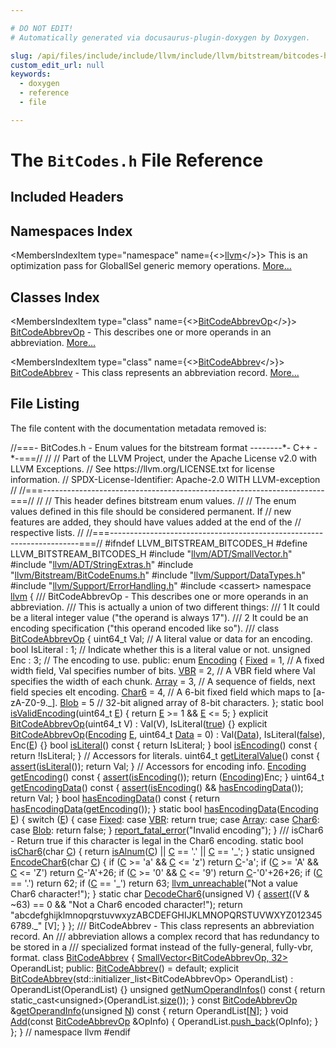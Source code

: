 ```yaml
---

# DO NOT EDIT!
# Automatically generated via docusaurus-plugin-doxygen by Doxygen.

slug: /api/files/include/include/llvm/include/llvm/bitstream/bitcodes-h
custom_edit_url: null
keywords:
  - doxygen
  - reference
  - file

---
```





# The `BitCodes.h` File Reference

<DoxygenPage pluginConfig={pluginConfig}>



## Included Headers

<IncludesList>
<IncludesListItem
  filePath="llvm/ADT/SmallVector.h"
  permalink="/docs/api/files/include/include/llvm/include/llvm/adt/smallvector-h"
  isLocal="true" />
<IncludesListItem
  filePath="llvm/ADT/StringExtras.h"
  permalink="/docs/api/files/include/include/llvm/include/llvm/adt/stringextras-h"
  isLocal="true" />
<IncludesListItem
  filePath="llvm/Bitstream/BitCodeEnums.h"
  permalink="/docs/api/files/include/include/llvm/include/llvm/bitstream/bitcodeenums-h"
  isLocal="true" />
<IncludesListItem
  filePath="llvm/Support/DataTypes.h"
  permalink="/docs/api/files/include/include/llvm/include/llvm/support/datatypes-h"
  isLocal="true" />
<IncludesListItem
  filePath="llvm/Support/ErrorHandling.h"
  permalink="/docs/api/files/include/include/llvm/include/llvm/support/errorhandling-h"
  isLocal="true" />
<IncludesListItem
  filePath="cassert"
  permalink=""
  isLocal="false" />
</IncludesList>

## Namespaces Index

<MembersIndex>

<MembersIndexItem
  type="namespace"
  name={<><a href="/docs/api/namespaces/llvm">llvm</a></>}>
This is an optimization pass for GlobalISel generic memory operations. <a href="/docs/api/namespaces/llvm/#details">More...</a>
</MembersIndexItem>

</MembersIndex>

## Classes Index

<MembersIndex>

<MembersIndexItem
  type="class"
  name={<><a href="/docs/api/classes/llvm/bitcodeabbrevop">BitCodeAbbrevOp</a></>}>
<a href="/docs/api/classes/llvm/bitcodeabbrevop">BitCodeAbbrevOp</a> - This describes one or more operands in an abbreviation. <a href="/docs/api/classes/llvm/bitcodeabbrevop/#details">More...</a>
</MembersIndexItem>

<MembersIndexItem
  type="class"
  name={<><a href="/docs/api/classes/llvm/bitcodeabbrev">BitCodeAbbrev</a></>}>
<a href="/docs/api/classes/llvm/bitcodeabbrev">BitCodeAbbrev</a> - This class represents an abbreviation record. <a href="/docs/api/classes/llvm/bitcodeabbrev/#details">More...</a>
</MembersIndexItem>

</MembersIndex>


## File Listing

The file content with the documentation metadata removed is:

<ProgramListing>

<Link id="l00001" /><CodeLine lineNumber="1"><span class="doxyHighlightComment">//===- BitCodes.h - Enum values for the bitstream format --------&#42;- C++ -&#42;-===//</span></CodeLine>
<Link id="l00002" /><CodeLine lineNumber="2"><span class="doxyHighlightComment">//</span></CodeLine>
<Link id="l00003" /><CodeLine lineNumber="3"><span class="doxyHighlightComment">// Part of the LLVM Project, under the Apache License v2.0 with LLVM Exceptions.</span></CodeLine>
<Link id="l00004" /><CodeLine lineNumber="4"><span class="doxyHighlightComment">// See https://llvm.org/LICENSE.txt for license information.</span></CodeLine>
<Link id="l00005" /><CodeLine lineNumber="5"><span class="doxyHighlightComment">// SPDX-License-Identifier: Apache-2.0 WITH LLVM-exception</span></CodeLine>
<Link id="l00006" /><CodeLine lineNumber="6"><span class="doxyHighlightComment">//</span></CodeLine>
<Link id="l00007" /><CodeLine lineNumber="7"><span class="doxyHighlightComment">//===----------------------------------------------------------------------===//</span></CodeLine>
<Link id="l00008" /><CodeLine lineNumber="8"><span class="doxyHighlightComment">//</span></CodeLine>
<Link id="l00009" /><CodeLine lineNumber="9"><span class="doxyHighlightComment">// This header defines bitstream enum values.</span></CodeLine>
<Link id="l00010" /><CodeLine lineNumber="10"><span class="doxyHighlightComment">//</span></CodeLine>
<Link id="l00011" /><CodeLine lineNumber="11"><span class="doxyHighlightComment">// The enum values defined in this file should be considered permanent.  If</span></CodeLine>
<Link id="l00012" /><CodeLine lineNumber="12"><span class="doxyHighlightComment">// new features are added, they should have values added at the end of the</span></CodeLine>
<Link id="l00013" /><CodeLine lineNumber="13"><span class="doxyHighlightComment">// respective lists.</span></CodeLine>
<Link id="l00014" /><CodeLine lineNumber="14"><span class="doxyHighlightComment">//</span></CodeLine>
<Link id="l00015" /><CodeLine lineNumber="15"><span class="doxyHighlightComment">//===----------------------------------------------------------------------===//</span></CodeLine>
<Link id="l00016" /><CodeLine lineNumber="16"></CodeLine>
<Link id="l00017" /><CodeLine lineNumber="17"><span class="doxyHighlightPreprocessor">#ifndef LLVM&#95;BITSTREAM&#95;BITCODES&#95;H</span></CodeLine>
<Link id="l00018" /><CodeLine lineNumber="18"><span class="doxyHighlightPreprocessor">#define LLVM&#95;BITSTREAM&#95;BITCODES&#95;H</span></CodeLine>
<Link id="l00019" /><CodeLine lineNumber="19"></CodeLine>
<Link id="l00020" /><CodeLine lineNumber="20"><span class="doxyHighlightPreprocessor">#include &quot;<a href="/docs/api/files/include/include/llvm/include/llvm/adt/smallvector-h">llvm/ADT/SmallVector.h</a>&quot;</span></CodeLine>
<Link id="l00021" /><CodeLine lineNumber="21"><span class="doxyHighlightPreprocessor">#include &quot;<a href="/docs/api/files/include/include/llvm/include/llvm/adt/stringextras-h">llvm/ADT/StringExtras.h</a>&quot;</span></CodeLine>
<Link id="l00022" /><CodeLine lineNumber="22"><span class="doxyHighlightPreprocessor">#include &quot;<a href="/docs/api/files/include/include/llvm/include/llvm/bitstream/bitcodeenums-h">llvm/Bitstream/BitCodeEnums.h</a>&quot;</span></CodeLine>
<Link id="l00023" /><CodeLine lineNumber="23"><span class="doxyHighlightPreprocessor">#include &quot;<a href="/docs/api/files/include/include/llvm/include/llvm/support/datatypes-h">llvm/Support/DataTypes.h</a>&quot;</span></CodeLine>
<Link id="l00024" /><CodeLine lineNumber="24"><span class="doxyHighlightPreprocessor">#include &quot;<a href="/docs/api/files/include/include/llvm/include/llvm/support/errorhandling-h">llvm/Support/ErrorHandling.h</a>&quot;</span></CodeLine>
<Link id="l00025" /><CodeLine lineNumber="25"><span class="doxyHighlightPreprocessor">#include &lt;cassert&gt;</span></CodeLine>
<Link id="l00026" /><CodeLine lineNumber="26"></CodeLine>
<Link id="l00027" /><CodeLine lineNumber="27"><span class="doxyHighlightKeyword">namespace </span><span class="doxyHighlight"><a href="/docs/api/namespaces/llvm">llvm</a> &#123;</span></CodeLine>
<Link id="l00028" /><CodeLine lineNumber="28"><span class="doxyHighlightComment">/// BitCodeAbbrevOp - This describes one or more operands in an abbreviation.</span></CodeLine>
<Link id="l00029" /><CodeLine lineNumber="29"><span class="doxyHighlightComment">/// This is actually a union of two different things:</span></CodeLine>
<Link id="l00030" /><CodeLine lineNumber="30"><span class="doxyHighlightComment">///   1 It could be a literal integer value (&quot;the operand is always 17&quot;).</span></CodeLine>
<Link id="l00031" /><CodeLine lineNumber="31"><span class="doxyHighlightComment">///   2 It could be an encoding specification (&quot;this operand encoded like so&quot;).</span></CodeLine>
<Link id="l00032" /><CodeLine lineNumber="32"><span class="doxyHighlightComment">///</span></CodeLine>
<Link id="l00033" /><CodeLine lineNumber="33" lineLink="/docs/api/classes/llvm/bitcodeabbrevop"><span class="doxyHighlightKeyword">class </span><span class="doxyHighlight"><a href="/docs/api/classes/llvm/bitcodeabbrevop/#a1f110ef2940ded67984bb61231099377">BitCodeAbbrevOp</a> &#123;</span></CodeLine>
<Link id="l00034" /><CodeLine lineNumber="34"><span class="doxyHighlight">  uint64&#95;t Val;           </span><span class="doxyHighlightComment">// A literal value or data for an encoding.</span></CodeLine>
<Link id="l00035" /><CodeLine lineNumber="35"><span class="doxyHighlight">  </span><span class="doxyHighlightKeywordType">bool</span><span class="doxyHighlight"> IsLiteral : 1;     </span><span class="doxyHighlightComment">// Indicate whether this is a literal value or not.</span></CodeLine>
<Link id="l00036" /><CodeLine lineNumber="36"><span class="doxyHighlight">  </span><span class="doxyHighlightKeywordType">unsigned</span><span class="doxyHighlight"> Enc   : 3;     </span><span class="doxyHighlightComment">// The encoding to use.</span></CodeLine>
<Link id="l00037" /><CodeLine lineNumber="37"><span class="doxyHighlightKeyword">public</span><span class="doxyHighlight">:</span></CodeLine>
<Link id="l00038" /><CodeLine lineNumber="38" lineLink="/docs/api/classes/llvm/bitcodeabbrevop/#a8694ae7ca83441b2764d71711b17e672"><span class="doxyHighlight">  </span><span class="doxyHighlightKeyword">enum</span><span class="doxyHighlight"> <a href="/docs/api/classes/llvm/bitcodeabbrevop/#a8694ae7ca83441b2764d71711b17e672">Encoding</a> &#123;</span></CodeLine>
<Link id="l00039" /><CodeLine lineNumber="39" lineLink="/docs/api/classes/llvm/bitcodeabbrevop/#a8694ae7ca83441b2764d71711b17e672abfdef4054ace82e3ddb8794bc5ca471c"><span class="doxyHighlight">    <a href="/docs/api/classes/llvm/bitcodeabbrevop/#a8694ae7ca83441b2764d71711b17e672abfdef4054ace82e3ddb8794bc5ca471c">Fixed</a> = 1,  </span><span class="doxyHighlightComment">// A fixed width field, Val specifies number of bits.</span></CodeLine>
<Link id="l00040" /><CodeLine lineNumber="40" lineLink="/docs/api/classes/llvm/bitcodeabbrevop/#a8694ae7ca83441b2764d71711b17e672ade2457e8051855ad2911d62202458e20"><span class="doxyHighlight">    <a href="/docs/api/classes/llvm/bitcodeabbrevop/#a8694ae7ca83441b2764d71711b17e672ade2457e8051855ad2911d62202458e20">VBR</a>   = 2,  </span><span class="doxyHighlightComment">// A VBR field where Val specifies the width of each chunk.</span></CodeLine>
<Link id="l00041" /><CodeLine lineNumber="41" lineLink="/docs/api/classes/llvm/bitcodeabbrevop/#a8694ae7ca83441b2764d71711b17e672ac45cef5b964b589fb0741ccc577eaf2c"><span class="doxyHighlight">    <a href="/docs/api/classes/llvm/bitcodeabbrevop/#a8694ae7ca83441b2764d71711b17e672ac45cef5b964b589fb0741ccc577eaf2c">Array</a> = 3,  </span><span class="doxyHighlightComment">// A sequence of fields, next field species elt encoding.</span></CodeLine>
<Link id="l00042" /><CodeLine lineNumber="42" lineLink="/docs/api/classes/llvm/bitcodeabbrevop/#a8694ae7ca83441b2764d71711b17e672a5a7811cd25e6ed838a03c49776237b4a"><span class="doxyHighlight">    <a href="/docs/api/classes/llvm/bitcodeabbrevop/#a8694ae7ca83441b2764d71711b17e672a5a7811cd25e6ed838a03c49776237b4a">Char6</a> = 4,  </span><span class="doxyHighlightComment">// A 6-bit fixed field which maps to &#91;a-zA-Z0-9.&#95;&#93;.</span></CodeLine>
<Link id="l00043" /><CodeLine lineNumber="43" lineLink="/docs/api/classes/llvm/bitcodeabbrevop/#a8694ae7ca83441b2764d71711b17e672a35cc66c7fc730d5572ae851efc3f3f47"><span class="doxyHighlight">    <a href="/docs/api/classes/llvm/bitcodeabbrevop/#a8694ae7ca83441b2764d71711b17e672a35cc66c7fc730d5572ae851efc3f3f47">Blob</a>  = 5   </span><span class="doxyHighlightComment">// 32-bit aligned array of 8-bit characters.</span></CodeLine>
<Link id="l00044" /><CodeLine lineNumber="44"><span class="doxyHighlight">  &#125;;</span></CodeLine>
<Link id="l00045" /><CodeLine lineNumber="45"></CodeLine>
<Link id="l00046" /><CodeLine lineNumber="46" lineLink="/docs/api/classes/llvm/bitcodeabbrevop/#a1e36d5beb226a6e34370d47cf0d76b70"><span class="doxyHighlight">  </span><span class="doxyHighlightKeyword">static</span><span class="doxyHighlight"> </span><span class="doxyHighlightKeywordType">bool</span><span class="doxyHighlight"> <a href="/docs/api/classes/llvm/bitcodeabbrevop/#a1e36d5beb226a6e34370d47cf0d76b70">isValidEncoding</a>(uint64&#95;t <a href="/docs/api/files/lib/lib/ir/builtingcs-cpp/#abb2b3a60ccc38a28239e19a1646e0c8a">E</a>) &#123;</span></CodeLine>
<Link id="l00047" /><CodeLine lineNumber="47"><span class="doxyHighlight">    </span><span class="doxyHighlightKeywordFlow">return</span><span class="doxyHighlight"> <a href="/docs/api/files/lib/lib/ir/builtingcs-cpp/#abb2b3a60ccc38a28239e19a1646e0c8a">E</a> &gt;= 1 &amp;&amp; <a href="/docs/api/files/lib/lib/ir/builtingcs-cpp/#abb2b3a60ccc38a28239e19a1646e0c8a">E</a> &lt;= 5;</span></CodeLine>
<Link id="l00048" /><CodeLine lineNumber="48"><span class="doxyHighlight">  &#125;</span></CodeLine>
<Link id="l00049" /><CodeLine lineNumber="49"></CodeLine>
<Link id="l00050" /><CodeLine lineNumber="50" lineLink="/docs/api/classes/llvm/bitcodeabbrevop/#a1f110ef2940ded67984bb61231099377"><span class="doxyHighlight">  </span><span class="doxyHighlightKeyword">explicit</span><span class="doxyHighlight"> <a href="/docs/api/classes/llvm/bitcodeabbrevop/#a1f110ef2940ded67984bb61231099377">BitCodeAbbrevOp</a>(uint64&#95;t V) :  Val(V), IsLiteral(<a href="/docs/api/files/lib/lib/analysis/basicaliasanalysis-cpp/#af6d5cafbdfc5313e65d990120021a3ec">true</a>) &#123;&#125;</span></CodeLine>
<Link id="l00051" /><CodeLine lineNumber="51" lineLink="/docs/api/classes/llvm/bitcodeabbrevop/#a8ee361f2c3f03608ca7159133ac4396f"><span class="doxyHighlight">  </span><span class="doxyHighlightKeyword">explicit</span><span class="doxyHighlight"> <a href="/docs/api/classes/llvm/bitcodeabbrevop/#a8ee361f2c3f03608ca7159133ac4396f">BitCodeAbbrevOp</a>(<a href="/docs/api/classes/llvm/bitcodeabbrevop/#a8694ae7ca83441b2764d71711b17e672">Encoding</a> <a href="/docs/api/files/lib/lib/ir/builtingcs-cpp/#abb2b3a60ccc38a28239e19a1646e0c8a">E</a>, uint64&#95;t <a href="/docs/api/namespaces/llvm/#aa20539e89704d20b98b97e9c3feac934">Data</a> = 0)</span></CodeLine>
<Link id="l00052" /><CodeLine lineNumber="52"><span class="doxyHighlight">    : Val(<a href="/docs/api/namespaces/llvm/#aa20539e89704d20b98b97e9c3feac934">Data</a>), IsLiteral(<a href="/docs/api/namespaces/false">false</a>), Enc(<a href="/docs/api/files/lib/lib/ir/builtingcs-cpp/#abb2b3a60ccc38a28239e19a1646e0c8a">E</a>) &#123;&#125;</span></CodeLine>
<Link id="l00053" /><CodeLine lineNumber="53"></CodeLine>
<Link id="l00054" /><CodeLine lineNumber="54" lineLink="/docs/api/classes/llvm/bitcodeabbrevop/#a6f1603f92a466f1b509194b8a81bb126"><span class="doxyHighlight">  </span><span class="doxyHighlightKeywordType">bool</span><span class="doxyHighlight"> <a href="/docs/api/classes/llvm/bitcodeabbrevop/#a6f1603f92a466f1b509194b8a81bb126">isLiteral</a>()</span><span class="doxyHighlightKeyword"> const  </span><span class="doxyHighlight">&#123; </span><span class="doxyHighlightKeywordFlow">return</span><span class="doxyHighlight"> IsLiteral; &#125;</span></CodeLine>
<Link id="l00055" /><CodeLine lineNumber="55" lineLink="/docs/api/classes/llvm/bitcodeabbrevop/#a76df75acf1c2d256650e9a1f48ec6841"><span class="doxyHighlight">  </span><span class="doxyHighlightKeywordType">bool</span><span class="doxyHighlight"> <a href="/docs/api/classes/llvm/bitcodeabbrevop/#a76df75acf1c2d256650e9a1f48ec6841">isEncoding</a>()</span><span class="doxyHighlightKeyword"> const </span><span class="doxyHighlight">&#123; </span><span class="doxyHighlightKeywordFlow">return</span><span class="doxyHighlight"> !IsLiteral; &#125;</span></CodeLine>
<Link id="l00056" /><CodeLine lineNumber="56"></CodeLine>
<Link id="l00057" /><CodeLine lineNumber="57"><span class="doxyHighlight">  </span><span class="doxyHighlightComment">// Accessors for literals.</span></CodeLine>
<Link id="l00058" /><CodeLine lineNumber="58" lineLink="/docs/api/classes/llvm/bitcodeabbrevop/#a0bc6f7bc37fa086d3161c2c9094d45f7"><span class="doxyHighlight">  uint64&#95;t <a href="/docs/api/classes/llvm/bitcodeabbrevop/#a0bc6f7bc37fa086d3161c2c9094d45f7">getLiteralValue</a>()</span><span class="doxyHighlightKeyword"> const </span><span class="doxyHighlight">&#123; <a href="/docs/api/files/lib/lib/target/lib/target/amdgpu/silowercontrolflow-cpp/#a4868c5d81c5ccc98c47aeab6244346a0">assert</a>(<a href="/docs/api/classes/llvm/bitcodeabbrevop/#a6f1603f92a466f1b509194b8a81bb126">isLiteral</a>()); </span><span class="doxyHighlightKeywordFlow">return</span><span class="doxyHighlight"> Val; &#125;</span></CodeLine>
<Link id="l00059" /><CodeLine lineNumber="59"></CodeLine>
<Link id="l00060" /><CodeLine lineNumber="60"><span class="doxyHighlight">  </span><span class="doxyHighlightComment">// Accessors for encoding info.</span></CodeLine>
<Link id="l00061" /><CodeLine lineNumber="61" lineLink="/docs/api/classes/llvm/bitcodeabbrevop/#ada35e1af0081a146ef125b96ffef7c37"><span class="doxyHighlight">  <a href="/docs/api/classes/llvm/bitcodeabbrevop/#a8694ae7ca83441b2764d71711b17e672">Encoding</a> <a href="/docs/api/classes/llvm/bitcodeabbrevop/#ada35e1af0081a146ef125b96ffef7c37">getEncoding</a>()</span><span class="doxyHighlightKeyword"> const </span><span class="doxyHighlight">&#123; <a href="/docs/api/files/lib/lib/target/lib/target/amdgpu/silowercontrolflow-cpp/#a4868c5d81c5ccc98c47aeab6244346a0">assert</a>(<a href="/docs/api/classes/llvm/bitcodeabbrevop/#a76df75acf1c2d256650e9a1f48ec6841">isEncoding</a>()); </span><span class="doxyHighlightKeywordFlow">return</span><span class="doxyHighlight"> (<a href="/docs/api/classes/llvm/bitcodeabbrevop/#a8694ae7ca83441b2764d71711b17e672">Encoding</a>)Enc; &#125;</span></CodeLine>
<Link id="l00062" /><CodeLine lineNumber="62" lineLink="/docs/api/classes/llvm/bitcodeabbrevop/#af7ce5e3c7c6d19179148ae60888aeae5"><span class="doxyHighlight">  uint64&#95;t <a href="/docs/api/classes/llvm/bitcodeabbrevop/#af7ce5e3c7c6d19179148ae60888aeae5">getEncodingData</a>()</span><span class="doxyHighlightKeyword"> const </span><span class="doxyHighlight">&#123;</span></CodeLine>
<Link id="l00063" /><CodeLine lineNumber="63"><span class="doxyHighlight">    <a href="/docs/api/files/lib/lib/target/lib/target/amdgpu/silowercontrolflow-cpp/#a4868c5d81c5ccc98c47aeab6244346a0">assert</a>(<a href="/docs/api/classes/llvm/bitcodeabbrevop/#a76df75acf1c2d256650e9a1f48ec6841">isEncoding</a>() &amp;&amp; <a href="/docs/api/classes/llvm/bitcodeabbrevop/#a4bd23dfb57d0c2de37906bcfd6cfa4b0">hasEncodingData</a>());</span></CodeLine>
<Link id="l00064" /><CodeLine lineNumber="64"><span class="doxyHighlight">    </span><span class="doxyHighlightKeywordFlow">return</span><span class="doxyHighlight"> Val;</span></CodeLine>
<Link id="l00065" /><CodeLine lineNumber="65"><span class="doxyHighlight">  &#125;</span></CodeLine>
<Link id="l00066" /><CodeLine lineNumber="66"></CodeLine>
<Link id="l00067" /><CodeLine lineNumber="67" lineLink="/docs/api/classes/llvm/bitcodeabbrevop/#a4bd23dfb57d0c2de37906bcfd6cfa4b0"><span class="doxyHighlight">  </span><span class="doxyHighlightKeywordType">bool</span><span class="doxyHighlight"> <a href="/docs/api/classes/llvm/bitcodeabbrevop/#a4bd23dfb57d0c2de37906bcfd6cfa4b0">hasEncodingData</a>()</span><span class="doxyHighlightKeyword"> const </span><span class="doxyHighlight">&#123; </span><span class="doxyHighlightKeywordFlow">return</span><span class="doxyHighlight"> <a href="/docs/api/classes/llvm/bitcodeabbrevop/#a4bd23dfb57d0c2de37906bcfd6cfa4b0">hasEncodingData</a>(<a href="/docs/api/classes/llvm/bitcodeabbrevop/#ada35e1af0081a146ef125b96ffef7c37">getEncoding</a>()); &#125;</span></CodeLine>
<Link id="l00068" /><CodeLine lineNumber="68" lineLink="/docs/api/classes/llvm/bitcodeabbrevop/#a7a51581067ca91dc106ff316a19a8233"><span class="doxyHighlight">  </span><span class="doxyHighlightKeyword">static</span><span class="doxyHighlight"> </span><span class="doxyHighlightKeywordType">bool</span><span class="doxyHighlight"> <a href="/docs/api/classes/llvm/bitcodeabbrevop/#a7a51581067ca91dc106ff316a19a8233">hasEncodingData</a>(<a href="/docs/api/classes/llvm/bitcodeabbrevop/#a8694ae7ca83441b2764d71711b17e672">Encoding</a> <a href="/docs/api/files/lib/lib/ir/builtingcs-cpp/#abb2b3a60ccc38a28239e19a1646e0c8a">E</a>) &#123;</span></CodeLine>
<Link id="l00069" /><CodeLine lineNumber="69"><span class="doxyHighlight">    </span><span class="doxyHighlightKeywordFlow">switch</span><span class="doxyHighlight"> (<a href="/docs/api/files/lib/lib/ir/builtingcs-cpp/#abb2b3a60ccc38a28239e19a1646e0c8a">E</a>) &#123;</span></CodeLine>
<Link id="l00070" /><CodeLine lineNumber="70"><span class="doxyHighlight">    </span><span class="doxyHighlightKeywordFlow">case</span><span class="doxyHighlight"> <a href="/docs/api/classes/llvm/bitcodeabbrevop/#a8694ae7ca83441b2764d71711b17e672abfdef4054ace82e3ddb8794bc5ca471c">Fixed</a>:</span></CodeLine>
<Link id="l00071" /><CodeLine lineNumber="71"><span class="doxyHighlight">    </span><span class="doxyHighlightKeywordFlow">case</span><span class="doxyHighlight"> <a href="/docs/api/classes/llvm/bitcodeabbrevop/#a8694ae7ca83441b2764d71711b17e672ade2457e8051855ad2911d62202458e20">VBR</a>:</span></CodeLine>
<Link id="l00072" /><CodeLine lineNumber="72"><span class="doxyHighlight">      </span><span class="doxyHighlightKeywordFlow">return</span><span class="doxyHighlight"> </span><span class="doxyHighlightKeyword">true</span><span class="doxyHighlight">;</span></CodeLine>
<Link id="l00073" /><CodeLine lineNumber="73"><span class="doxyHighlight">    </span><span class="doxyHighlightKeywordFlow">case</span><span class="doxyHighlight"> <a href="/docs/api/classes/llvm/bitcodeabbrevop/#a8694ae7ca83441b2764d71711b17e672ac45cef5b964b589fb0741ccc577eaf2c">Array</a>:</span></CodeLine>
<Link id="l00074" /><CodeLine lineNumber="74"><span class="doxyHighlight">    </span><span class="doxyHighlightKeywordFlow">case</span><span class="doxyHighlight"> <a href="/docs/api/classes/llvm/bitcodeabbrevop/#a8694ae7ca83441b2764d71711b17e672a5a7811cd25e6ed838a03c49776237b4a">Char6</a>:</span></CodeLine>
<Link id="l00075" /><CodeLine lineNumber="75"><span class="doxyHighlight">    </span><span class="doxyHighlightKeywordFlow">case</span><span class="doxyHighlight"> <a href="/docs/api/classes/llvm/bitcodeabbrevop/#a8694ae7ca83441b2764d71711b17e672a35cc66c7fc730d5572ae851efc3f3f47">Blob</a>:</span></CodeLine>
<Link id="l00076" /><CodeLine lineNumber="76"><span class="doxyHighlight">      </span><span class="doxyHighlightKeywordFlow">return</span><span class="doxyHighlight"> </span><span class="doxyHighlightKeyword">false</span><span class="doxyHighlight">;</span></CodeLine>
<Link id="l00077" /><CodeLine lineNumber="77"><span class="doxyHighlight">    &#125;</span></CodeLine>
<Link id="l00078" /><CodeLine lineNumber="78"><span class="doxyHighlight">    <a href="/docs/api/namespaces/llvm/#a7f2a3d4dcfee70225988aec53ff1e173">report&#95;fatal&#95;error</a>(</span><span class="doxyHighlightStringLiteral">&quot;Invalid encoding&quot;</span><span class="doxyHighlight">);</span></CodeLine>
<Link id="l00079" /><CodeLine lineNumber="79"><span class="doxyHighlight">  &#125;</span></CodeLine>
<Link id="l00080" /><CodeLine lineNumber="80"></CodeLine>
<Link id="l00081" /><CodeLine lineNumber="81"><span class="doxyHighlightComment">  /// isChar6 - Return true if this character is legal in the Char6 encoding.</span></CodeLine>
<Link id="l00082" /><CodeLine lineNumber="82" lineLink="/docs/api/classes/llvm/bitcodeabbrevop/#a04864a36012093c3174c0e762331eb23"><span class="doxyHighlight">  </span><span class="doxyHighlightKeyword">static</span><span class="doxyHighlight"> </span><span class="doxyHighlightKeywordType">bool</span><span class="doxyHighlight"> <a href="/docs/api/classes/llvm/bitcodeabbrevop/#a04864a36012093c3174c0e762331eb23">isChar6</a>(</span><span class="doxyHighlightKeywordType">char</span><span class="doxyHighlight"> <a href="/docs/api/namespaces/llvm/callingconv/#ac6aa1387c4375260e2468eb5a77fdb4cafd841a49aec1539bc88abc8ff9e170fb">C</a>) &#123; </span><span class="doxyHighlightKeywordFlow">return</span><span class="doxyHighlight"> <a href="/docs/api/namespaces/llvm/#a8a0d39a17f2152e31271da7e7491d60e">isAlnum</a>(<a href="/docs/api/namespaces/llvm/callingconv/#ac6aa1387c4375260e2468eb5a77fdb4cafd841a49aec1539bc88abc8ff9e170fb">C</a>) || <a href="/docs/api/namespaces/llvm/callingconv/#ac6aa1387c4375260e2468eb5a77fdb4cafd841a49aec1539bc88abc8ff9e170fb">C</a> == </span><span class="doxyHighlightCharLiteral">&#39;.&#39;</span><span class="doxyHighlight"> || <a href="/docs/api/namespaces/llvm/callingconv/#ac6aa1387c4375260e2468eb5a77fdb4cafd841a49aec1539bc88abc8ff9e170fb">C</a> == </span><span class="doxyHighlightCharLiteral">&#39;&#95;&#39;</span><span class="doxyHighlight">; &#125;</span></CodeLine>
<Link id="l00083" /><CodeLine lineNumber="83" lineLink="/docs/api/classes/llvm/bitcodeabbrevop/#a237f73b4bae0fb3a40d99a65a77c3f27"><span class="doxyHighlight">  </span><span class="doxyHighlightKeyword">static</span><span class="doxyHighlight"> </span><span class="doxyHighlightKeywordType">unsigned</span><span class="doxyHighlight"> <a href="/docs/api/classes/llvm/bitcodeabbrevop/#a237f73b4bae0fb3a40d99a65a77c3f27">EncodeChar6</a>(</span><span class="doxyHighlightKeywordType">char</span><span class="doxyHighlight"> <a href="/docs/api/namespaces/llvm/callingconv/#ac6aa1387c4375260e2468eb5a77fdb4cafd841a49aec1539bc88abc8ff9e170fb">C</a>) &#123;</span></CodeLine>
<Link id="l00084" /><CodeLine lineNumber="84"><span class="doxyHighlight">    </span><span class="doxyHighlightKeywordFlow">if</span><span class="doxyHighlight"> (<a href="/docs/api/namespaces/llvm/callingconv/#ac6aa1387c4375260e2468eb5a77fdb4cafd841a49aec1539bc88abc8ff9e170fb">C</a> &gt;= </span><span class="doxyHighlightCharLiteral">&#39;a&#39;</span><span class="doxyHighlight"> &amp;&amp; <a href="/docs/api/namespaces/llvm/callingconv/#ac6aa1387c4375260e2468eb5a77fdb4cafd841a49aec1539bc88abc8ff9e170fb">C</a> &lt;= </span><span class="doxyHighlightCharLiteral">&#39;z&#39;</span><span class="doxyHighlight">) </span><span class="doxyHighlightKeywordFlow">return</span><span class="doxyHighlight"> <a href="/docs/api/namespaces/llvm/callingconv/#ac6aa1387c4375260e2468eb5a77fdb4cafd841a49aec1539bc88abc8ff9e170fb">C</a>-</span><span class="doxyHighlightCharLiteral">&#39;a&#39;</span><span class="doxyHighlight">;</span></CodeLine>
<Link id="l00085" /><CodeLine lineNumber="85"><span class="doxyHighlight">    </span><span class="doxyHighlightKeywordFlow">if</span><span class="doxyHighlight"> (<a href="/docs/api/namespaces/llvm/callingconv/#ac6aa1387c4375260e2468eb5a77fdb4cafd841a49aec1539bc88abc8ff9e170fb">C</a> &gt;= </span><span class="doxyHighlightCharLiteral">&#39;A&#39;</span><span class="doxyHighlight"> &amp;&amp; <a href="/docs/api/namespaces/llvm/callingconv/#ac6aa1387c4375260e2468eb5a77fdb4cafd841a49aec1539bc88abc8ff9e170fb">C</a> &lt;= </span><span class="doxyHighlightCharLiteral">&#39;Z&#39;</span><span class="doxyHighlight">) </span><span class="doxyHighlightKeywordFlow">return</span><span class="doxyHighlight"> <a href="/docs/api/namespaces/llvm/callingconv/#ac6aa1387c4375260e2468eb5a77fdb4cafd841a49aec1539bc88abc8ff9e170fb">C</a>-</span><span class="doxyHighlightCharLiteral">&#39;A&#39;</span><span class="doxyHighlight">+26;</span></CodeLine>
<Link id="l00086" /><CodeLine lineNumber="86"><span class="doxyHighlight">    </span><span class="doxyHighlightKeywordFlow">if</span><span class="doxyHighlight"> (<a href="/docs/api/namespaces/llvm/callingconv/#ac6aa1387c4375260e2468eb5a77fdb4cafd841a49aec1539bc88abc8ff9e170fb">C</a> &gt;= </span><span class="doxyHighlightCharLiteral">&#39;0&#39;</span><span class="doxyHighlight"> &amp;&amp; <a href="/docs/api/namespaces/llvm/callingconv/#ac6aa1387c4375260e2468eb5a77fdb4cafd841a49aec1539bc88abc8ff9e170fb">C</a> &lt;= </span><span class="doxyHighlightCharLiteral">&#39;9&#39;</span><span class="doxyHighlight">) </span><span class="doxyHighlightKeywordFlow">return</span><span class="doxyHighlight"> <a href="/docs/api/namespaces/llvm/callingconv/#ac6aa1387c4375260e2468eb5a77fdb4cafd841a49aec1539bc88abc8ff9e170fb">C</a>-</span><span class="doxyHighlightCharLiteral">&#39;0&#39;</span><span class="doxyHighlight">+26+26;</span></CodeLine>
<Link id="l00087" /><CodeLine lineNumber="87"><span class="doxyHighlight">    </span><span class="doxyHighlightKeywordFlow">if</span><span class="doxyHighlight"> (<a href="/docs/api/namespaces/llvm/callingconv/#ac6aa1387c4375260e2468eb5a77fdb4cafd841a49aec1539bc88abc8ff9e170fb">C</a> == </span><span class="doxyHighlightCharLiteral">&#39;.&#39;</span><span class="doxyHighlight">)             </span><span class="doxyHighlightKeywordFlow">return</span><span class="doxyHighlight"> 62;</span></CodeLine>
<Link id="l00088" /><CodeLine lineNumber="88"><span class="doxyHighlight">    </span><span class="doxyHighlightKeywordFlow">if</span><span class="doxyHighlight"> (<a href="/docs/api/namespaces/llvm/callingconv/#ac6aa1387c4375260e2468eb5a77fdb4cafd841a49aec1539bc88abc8ff9e170fb">C</a> == </span><span class="doxyHighlightCharLiteral">&#39;&#95;&#39;</span><span class="doxyHighlight">)             </span><span class="doxyHighlightKeywordFlow">return</span><span class="doxyHighlight"> 63;</span></CodeLine>
<Link id="l00089" /><CodeLine lineNumber="89"><span class="doxyHighlight">    <a href="/docs/api/files/include/include/llvm/include/llvm/support/errorhandling-h/#ace243f5c25697a1107cce46626b3dc94">llvm&#95;unreachable</a>(</span><span class="doxyHighlightStringLiteral">&quot;Not a value Char6 character!&quot;</span><span class="doxyHighlight">);</span></CodeLine>
<Link id="l00090" /><CodeLine lineNumber="90"><span class="doxyHighlight">  &#125;</span></CodeLine>
<Link id="l00091" /><CodeLine lineNumber="91"></CodeLine>
<Link id="l00092" /><CodeLine lineNumber="92" lineLink="/docs/api/classes/llvm/bitcodeabbrevop/#adcc0f2fa34728fc1a9d84a554d68b8e5"><span class="doxyHighlight">  </span><span class="doxyHighlightKeyword">static</span><span class="doxyHighlight"> </span><span class="doxyHighlightKeywordType">char</span><span class="doxyHighlight"> <a href="/docs/api/classes/llvm/bitcodeabbrevop/#adcc0f2fa34728fc1a9d84a554d68b8e5">DecodeChar6</a>(</span><span class="doxyHighlightKeywordType">unsigned</span><span class="doxyHighlight"> V) &#123;</span></CodeLine>
<Link id="l00093" /><CodeLine lineNumber="93"><span class="doxyHighlight">    <a href="/docs/api/files/lib/lib/target/lib/target/amdgpu/silowercontrolflow-cpp/#a4868c5d81c5ccc98c47aeab6244346a0">assert</a>((V &amp; ~63) == 0 &amp;&amp; </span><span class="doxyHighlightStringLiteral">&quot;Not a Char6 encoded character!&quot;</span><span class="doxyHighlight">);</span></CodeLine>
<Link id="l00094" /><CodeLine lineNumber="94"><span class="doxyHighlight">    </span><span class="doxyHighlightKeywordFlow">return</span><span class="doxyHighlight"> </span><span class="doxyHighlightStringLiteral">&quot;abcdefghijklmnopqrstuvwxyzABCDEFGHIJKLMNOPQRSTUVWXYZ0123456789.&#95;&quot;</span></CodeLine>
<Link id="l00095" /><CodeLine lineNumber="95"><span class="doxyHighlight">        &#91;V&#93;;</span></CodeLine>
<Link id="l00096" /><CodeLine lineNumber="96"><span class="doxyHighlight">  &#125;</span></CodeLine>
<Link id="l00097" /><CodeLine lineNumber="97"></CodeLine>
<Link id="l00098" /><CodeLine lineNumber="98"><span class="doxyHighlight">&#125;;</span></CodeLine>
<Link id="l00099" /><CodeLine lineNumber="99"></CodeLine>
<Link id="l00100" /><CodeLine lineNumber="100"><span class="doxyHighlightComment">/// BitCodeAbbrev - This class represents an abbreviation record.  An</span></CodeLine>
<Link id="l00101" /><CodeLine lineNumber="101"><span class="doxyHighlightComment">/// abbreviation allows a complex record that has redundancy to be stored in a</span></CodeLine>
<Link id="l00102" /><CodeLine lineNumber="102"><span class="doxyHighlightComment">/// specialized format instead of the fully-general, fully-vbr, format.</span></CodeLine>
<Link id="l00103" /><CodeLine lineNumber="103" lineLink="/docs/api/classes/llvm/bitcodeabbrev"><span class="doxyHighlightKeyword">class </span><span class="doxyHighlight"><a href="/docs/api/classes/llvm/bitcodeabbrev/#af24573416131d18b7f37bba85f7deac5">BitCodeAbbrev</a> &#123;</span></CodeLine>
<Link id="l00104" /><CodeLine lineNumber="104"><span class="doxyHighlight">  <a href="/docs/api/classes/llvm/smallvector">SmallVector&lt;BitCodeAbbrevOp, 32&gt;</a> OperandList;</span></CodeLine>
<Link id="l00105" /><CodeLine lineNumber="105"></CodeLine>
<Link id="l00106" /><CodeLine lineNumber="106"><span class="doxyHighlightKeyword">public</span><span class="doxyHighlight">:</span></CodeLine>
<Link id="l00107" /><CodeLine lineNumber="107" lineLink="/docs/api/classes/llvm/bitcodeabbrev/#af24573416131d18b7f37bba85f7deac5"><span class="doxyHighlight">  <a href="/docs/api/classes/llvm/bitcodeabbrev/#af24573416131d18b7f37bba85f7deac5">BitCodeAbbrev</a>() = </span><span class="doxyHighlightKeywordFlow">default</span><span class="doxyHighlight">;</span></CodeLine>
<Link id="l00108" /><CodeLine lineNumber="108"></CodeLine>
<Link id="l00109" /><CodeLine lineNumber="109" lineLink="/docs/api/classes/llvm/bitcodeabbrev/#a0f48b6c9af682e45902defcf34067b76"><span class="doxyHighlight">  </span><span class="doxyHighlightKeyword">explicit</span><span class="doxyHighlight"> <a href="/docs/api/classes/llvm/bitcodeabbrev/#a0f48b6c9af682e45902defcf34067b76">BitCodeAbbrev</a>(std::initializer&#95;list&lt;BitCodeAbbrevOp&gt; OperandList)</span></CodeLine>
<Link id="l00110" /><CodeLine lineNumber="110"><span class="doxyHighlight">      : OperandList(OperandList) &#123;&#125;</span></CodeLine>
<Link id="l00111" /><CodeLine lineNumber="111"></CodeLine>
<Link id="l00112" /><CodeLine lineNumber="112" lineLink="/docs/api/classes/llvm/bitcodeabbrev/#a2ca29bb80c1ac943509a6d7e3cf613e2"><span class="doxyHighlight">  </span><span class="doxyHighlightKeywordType">unsigned</span><span class="doxyHighlight"> <a href="/docs/api/classes/llvm/bitcodeabbrev/#a2ca29bb80c1ac943509a6d7e3cf613e2">getNumOperandInfos</a>()</span><span class="doxyHighlightKeyword"> const </span><span class="doxyHighlight">&#123;</span></CodeLine>
<Link id="l00113" /><CodeLine lineNumber="113"><span class="doxyHighlight">    </span><span class="doxyHighlightKeywordFlow">return</span><span class="doxyHighlight"> </span><span class="doxyHighlightKeyword">static&#95;cast&lt;</span><span class="doxyHighlightKeywordType">unsigned</span><span class="doxyHighlightKeyword">&gt;</span><span class="doxyHighlight">(OperandList.<a href="/docs/api/classes/llvm/smallvectortemplatecommon/#a1c479a8c434377c2b8cb056bdfdfc201">size</a>());</span></CodeLine>
<Link id="l00114" /><CodeLine lineNumber="114"><span class="doxyHighlight">  &#125;</span></CodeLine>
<Link id="l00115" /><CodeLine lineNumber="115" lineLink="/docs/api/classes/llvm/bitcodeabbrev/#a99bd594ca88426eba9b6581d9f292766"><span class="doxyHighlight">  </span><span class="doxyHighlightKeyword">const</span><span class="doxyHighlight"> <a href="/docs/api/classes/llvm/bitcodeabbrevop">BitCodeAbbrevOp</a> &amp;<a href="/docs/api/classes/llvm/bitcodeabbrev/#a99bd594ca88426eba9b6581d9f292766">getOperandInfo</a>(</span><span class="doxyHighlightKeywordType">unsigned</span><span class="doxyHighlight"> <a href="/docs/api/files/lib/lib/support/regcomp-c/#a0240ac851181b84ac374872dc5434ee4">N</a>)</span><span class="doxyHighlightKeyword"> const </span><span class="doxyHighlight">&#123;</span></CodeLine>
<Link id="l00116" /><CodeLine lineNumber="116"><span class="doxyHighlight">    </span><span class="doxyHighlightKeywordFlow">return</span><span class="doxyHighlight"> OperandList&#91;<a href="/docs/api/files/lib/lib/support/regcomp-c/#a0240ac851181b84ac374872dc5434ee4">N</a>&#93;;</span></CodeLine>
<Link id="l00117" /><CodeLine lineNumber="117"><span class="doxyHighlight">  &#125;</span></CodeLine>
<Link id="l00118" /><CodeLine lineNumber="118"></CodeLine>
<Link id="l00119" /><CodeLine lineNumber="119" lineLink="/docs/api/classes/llvm/bitcodeabbrev/#a9725f01774c8e2c6748fec5c57439b63"><span class="doxyHighlight">  </span><span class="doxyHighlightKeywordType">void</span><span class="doxyHighlight"> <a href="/docs/api/classes/llvm/bitcodeabbrev/#a9725f01774c8e2c6748fec5c57439b63">Add</a>(</span><span class="doxyHighlightKeyword">const</span><span class="doxyHighlight"> <a href="/docs/api/classes/llvm/bitcodeabbrevop">BitCodeAbbrevOp</a> &amp;OpInfo) &#123;</span></CodeLine>
<Link id="l00120" /><CodeLine lineNumber="120"><span class="doxyHighlight">    OperandList.<a href="/docs/api/classes/llvm/smallvectortemplatebase/#af42bfbc067df27c19ee2fc859df58799">push&#95;back</a>(OpInfo);</span></CodeLine>
<Link id="l00121" /><CodeLine lineNumber="121"><span class="doxyHighlight">  &#125;</span></CodeLine>
<Link id="l00122" /><CodeLine lineNumber="122"><span class="doxyHighlight">&#125;;</span></CodeLine>
<Link id="l00123" /><CodeLine lineNumber="123"><span class="doxyHighlight">&#125; </span><span class="doxyHighlightComment">// namespace llvm</span></CodeLine>
<Link id="l00124" /><CodeLine lineNumber="124"></CodeLine>
<Link id="l00125" /><CodeLine lineNumber="125"><span class="doxyHighlightPreprocessor">#endif</span></CodeLine>

</ProgramListing>


</DoxygenPage>

